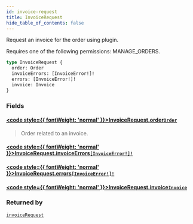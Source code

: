 ```yaml
---
id: invoice-request
title: InvoiceRequest
hide_table_of_contents: false
---
```








Request an invoice for the order using plugin. 

Requires one of the following permissions: MANAGE_ORDERS.

```graphql
type InvoiceRequest {
  order: Order
  invoiceErrors: [InvoiceError!]!
  errors: [InvoiceError!]!
  invoice: Invoice
}
```


### Fields

#### [<code style={{ fontWeight: 'normal' }}>InvoiceRequest.<b>order</b></code>](#)<Bullet />[`Order`](../../../developer/api-reference/objects/order) <Badge class="secondary" text="object"/>
> Order related to an invoice.
> 

#### [<code style={{ fontWeight: 'normal' }}>InvoiceRequest.<b>invoiceErrors</b></code>](#)<Bullet />[`[InvoiceError!]!`](../../../developer/api-reference/objects/invoice-error) <Badge class="secondary" text="non-null"/> <Badge class="secondary" text="object"/>
> 
> 

#### [<code style={{ fontWeight: 'normal' }}>InvoiceRequest.<b>errors</b></code>](#)<Bullet />[`[InvoiceError!]!`](../../../developer/api-reference/objects/invoice-error) <Badge class="secondary" text="non-null"/> <Badge class="secondary" text="object"/>
> 
> 

#### [<code style={{ fontWeight: 'normal' }}>InvoiceRequest.<b>invoice</b></code>](#)<Bullet />[`Invoice`](../../../developer/api-reference/objects/invoice) <Badge class="secondary" text="object"/>
> 
> 



### Returned by

[`invoiceRequest`](../../../developer/api-reference/mutations/invoice-request)  <Badge class="secondary" text="mutation"/>



